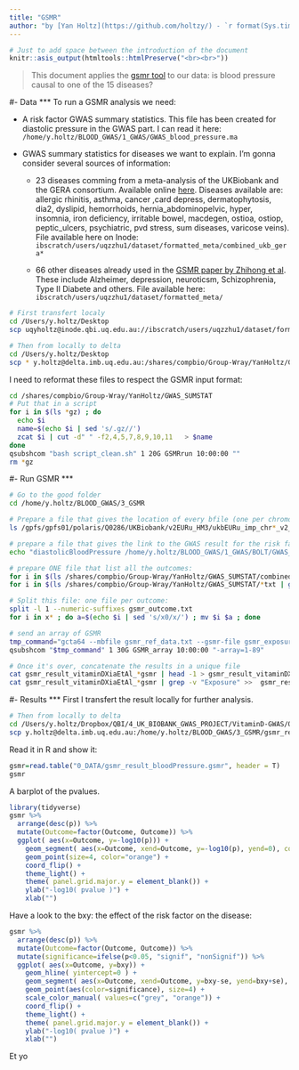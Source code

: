 ```yaml
---
title: "GSMR"
author: "by [Yan Holtz](https://github.com/holtzy/) - `r format(Sys.time(), '%d %B %Y')`"
---
```



```r
# Just to add space between the introduction of the document
knitr::asis_output(htmltools::htmlPreserve("<br><br>"))
```

>This document applies the [gsmr tool]("http://cnsgenomics.com/software/gsmr/") to our data: is blood pressure causal to one of the 15 diseases?


#- Data
***
To run a GSMR analysis we need:

- A risk factor GWAS summary statistics. This file has been created for diastolic pressure in the GWAS part. I can read it here: `/home/y.holtz/BLOOD_GWAS/1_GWAS/GWAS_blood_pressure.ma`


- GWAS summary statistics for diseases we want to explain. I'm gonna consider several sources of information:

    + 23 diseases comming from a meta-analysis of the UKBiobank and the GERA consortium. Available online [here](http://cnsgenomics.com/data.html). Diseases available are: allergic rhinitis, asthma, cancer ,card depress, dermatophytosis, dia2, dyslipid, hemorrhoids, hernia_abdominopelvic, hyper, insomnia, iron deficiency, irritable bowel, macdegen, ostioa, ostiop, peptic_ulcers, psychiatric, pvd stress, sum diseases, varicose veins). File available here on Inode: `ibscratch/users/uqzzhu1/dataset/formatted_meta/combined_ukb_gera*`
    
    + 66 other diseases already used in the [GSMR paper by Zhihong et al](https://www.nature.com/articles/s41467-017-02317-2). These include Alzheimer, depression, neuroticsm, Schizophrenia, Type II Diabete and others. File available here: `ibscratch/users/uqzzhu1/dataset/formatted_meta/`
    
    
```bash
# First transfert localy
cd /Users/y.holtz/Desktop
scp uqyholtz@inode.qbi.uq.edu.au://ibscratch/users/uqzzhu1/dataset/formatted_meta/* .

# Then from locally to delta
cd /Users/y.holtz/Desktop
scp * y.holtz@delta.imb.uq.edu.au:/shares/compbio/Group-Wray/YanHoltz/GWAS_SUMSTAT
```

I need to reformat these files to respect the GSMR input format:
```bash
cd /shares/compbio/Group-Wray/YanHoltz/GWAS_SUMSTAT
# Put that in a script
for i in $(ls *gz) ; do
  echo $i
  name=$(echo $i | sed 's/.gz//')
  zcat $i | cut -d" " -f2,4,5,7,8,9,10,11   > $name
done
qsubshcom "bash script_clean.sh" 1 20G GSMRrun 10:00:00 ""
rm *gz
```





#- Run GSMR
***
```bash
# Go to the good folder
cd /home/y.holtz/BLOOD_GWAS/3_GSMR

# Prepare a file that gives the location of every bfile (one per chromosome)
ls /gpfs/gpfs01/polaris/Q0286/UKBiobank/v2EURu_HM3/ukbEURu_imp_chr*_v2_HM3_QC.bed | sed 's/.bed//' > gsmr_ref_data.txt

# prepare a file that gives the link to the GWAS result for the risk factor
echo "diastolicBloodPressure /home/y.holtz/BLOOD_GWAS/1_GWAS/BOLT/GWAS_blood_pressure_bolt.ma" > gsmr_exposure.txt

# prepare ONE file that list all the outcomes:
for i in $(ls /shares/compbio/Group-Wray/YanHoltz/GWAS_SUMSTAT/combined*) ; do a=$(echo $i | sed 's/.*gera_//' | sed 's/_1000g.*//') ; echo $a $i ; done > gsmr_outcome.txt
for i in $(ls /shares/compbio/Group-Wray/YanHoltz/GWAS_SUMSTAT/*txt | grep -v "combined") ; do a=$(echo $i | sed 's/.*SUMSTAT\///' | sed 's/.txt//' ) ; echo $a $i ; done  >> gsmr_outcome.txt

# Split this file: one file per outcome:
split -l 1 --numeric-suffixes gsmr_outcome.txt 
for i in x* ; do a=$(echo $i | sed 's/x0/x/') ; mv $i $a ; done

# send an array of GSMR
tmp_command="gcta64 --mbfile gsmr_ref_data.txt --gsmr-file gsmr_exposure.txt x{TASK_ID} --gsmr-alg 0 --out gsmr_result_diastolicBloodPressure_{TASK_ID}"
qsubshcom "$tmp_command" 1 30G GSMR_array 10:00:00 "-array=1-89"

# Once it's over, concatenate the results in a unique file
cat gsmr_result_vitaminDXiaEtAl_*gsmr | head -1 > gsmr_result_vitaminDXiaEtAl.gsmr
cat gsmr_result_vitaminDXiaEtAl_*gsmr | grep -v "Exposure" >>  gsmr_result_vitaminDXiaEtAl.gsmr
```





#- Results
***
First I transfert the result locally for further analysis.
```bash
# Then from locally to delta
cd /Users/y.holtz/Dropbox/QBI/4_UK_BIOBANK_GWAS_PROJECT/VitaminD-GWAS/0_DATA
scp y.holtz@delta.imb.uq.edu.au:/home/y.holtz/BLOOD_GWAS/3_GSMR/gsmr_result_bloodPressure.gsmr .
```

Read it in R and show it:
```r
gsmr=read.table("0_DATA/gsmr_result_bloodPressure.gsmr", header = T)
gsmr
```

A barplot of the pvalues.
```r
library(tidyverse)
gsmr %>% 
  arrange(desc(p)) %>%
  mutate(Outcome=factor(Outcome, Outcome)) %>%
  ggplot( aes(x=Outcome, y=-log10(p))) +
    geom_segment( aes(x=Outcome, xend=Outcome, y=-log10(p), yend=0), color="skyblue", alpha=0.7) +
    geom_point(size=4, color="orange") +
    coord_flip() +
    theme_light() +
    theme( panel.grid.major.y = element_blank()) +
    ylab("-log10( pvalue )") +
    xlab("")
```

Have a look to the bxy: the effect of the risk factor on the disease:

```r
gsmr %>% 
  arrange(desc(p)) %>%
  mutate(Outcome=factor(Outcome, Outcome)) %>%
  mutate(significance=ifelse(p<0.05, "signif", "nonSignif")) %>%
  ggplot( aes(x=Outcome, y=bxy)) +
    geom_hline( yintercept=0 ) +
    geom_segment( aes(x=Outcome, xend=Outcome, y=bxy-se, yend=bxy+se), color="skyblue", alpha=0.7) +
    geom_point(aes(color=significance), size=4) +
    scale_color_manual( values=c("grey", "orange")) +
    coord_flip() +
    theme_light() +
    theme( panel.grid.major.y = element_blank()) +
    ylab("-log10( pvalue )") +
    xlab("")

 ```
 
 
Et yo

